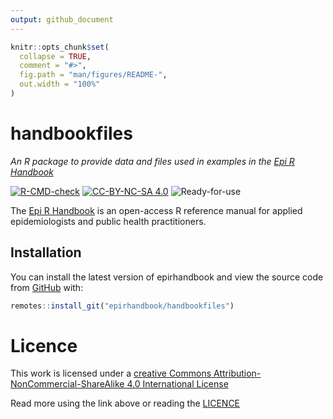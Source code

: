 ```yaml
---
output: github_document
---
```


```r
knitr::opts_chunk$set(
  collapse = TRUE,
  comment = "#>",
  fig.path = "man/figures/README-",
  out.width = "100%"
)
```

# handbookfiles
*An R package to provide data and files used in examples in the [Epi R Handbook](https://epirhandbook.com/index.html)*

<!-- badges: start -->
[![R-CMD-check](https://github.com/epirhandbook/handbookfiles/workflows/R-CMD-check/badge.svg)](https://github.com/epirhandbook/handbookfiles/actions)
[![CC-BY-NC-SA 4.0](https://img.shields.io/badge/LICENCE-CC--BY--NC--SA-yellowgreen.svg)](http://creativecommons.org/licenses/by-nc-sa/4.0/)
![Ready-for-use](https://img.shields.io/badge/Ready--for--use-No-red.svg)
<!-- badges: end -->

The [Epi R Handbook](https://epirhandbook.com/index.html) is an open-access R reference manual for applied epidemiologists and public health practitioners.

## Installation

You can install the latest version of epirhandbook and view the source code from [GitHub](https://github.com/epirhandbook/handbookfiles) with:

``` r
remotes::install_git("epirhandbook/handbookfiles")
```

# Licence

This work is licensed under a [creative Commons Attribution-NonCommercial-ShareAlike 4.0 International License](http://creativecommons.org/licenses/by-nc-sa/4.0/)

Read more using the link above or reading the [LICENCE](LICENSE.md)
